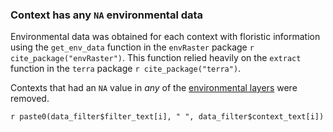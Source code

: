 ### Context has any `NA` environmental data

Environmental data was obtained for each context with floristic information using the `get_env_data` function in the `envRaster` package `r cite_package("envRaster")`. This function relied heavily on the `extract` function in the `terra` package `r cite_package("terra")`. 

Contexts that had an `NA` value in _any_ of the [environmental layers](#envDataSources) were removed.

`r paste0(data_filter$filter_text[i], " ", data_filter$context_text[i])`

<br>

